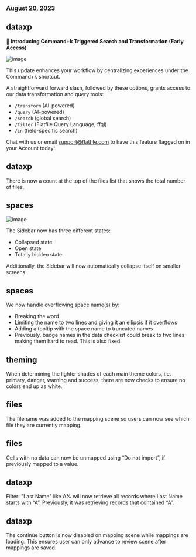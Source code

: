 ### August 20, 2023

## dataxp

**🚀 Introducing Command+k Triggered Search and Transformation (Early Access)**

![image](../changelog/images/AI-assist.png)

This update enhances your workflow by centralizing experiences under the
Command+k shortcut.

A straightforward forward slash, followed by these options, grants access to our
data transformation and query tools:

- `/transform` (AI-powered)
- `/query` (AI-powered)
- `/search` (global search)
- `/filter` (Flatfile Query Language, ffql)
- `/in` (field-specific search)

Chat with us or email [support@flatfile.com](mailto:support@flatfile.com) to
have this feature flagged on in your Account today!

## dataxp

There is now a count at the top of the files list that shows the total number of
files.

## spaces

![image](../changelog/images/sidebar_collapsed.png)

The Sidebar now has three different states:

- Collapsed state
- Open state
- Totally hidden state

Additionally, the Sidebar will now automatically collapse itself on smaller
screens.

## spaces

We now handle overflowing space name(s) by:

- Breaking the word
- Limiting the name to two lines and giving it an ellipsis if it overflows
- Adding a tooltip with the space name to truncated names
- Previously, badge names in the data checklist could break to two lines making
  them hard to read. This is also fixed.

## theming

When determining the lighter shades of each main theme colors, i.e. primary,
danger, warning and success, there are now checks to ensure no colors end up as
white.

## files

The filename was added to the mapping scene so users can now see which file they
are currently mapping.

## files

Cells with no data can now be unmapped using “Do not import”, if previously
mapped to a value.

## dataxp

Filter: "Last Name" like A% will now retrieve all records where Last Name starts
with “A”. Previously, it was retrieving records that contained “A”.

## dataxp

The continue button is now disabled on mapping scene while mappings are loading.
This ensures user can only advance to review scene after mappings are saved.
